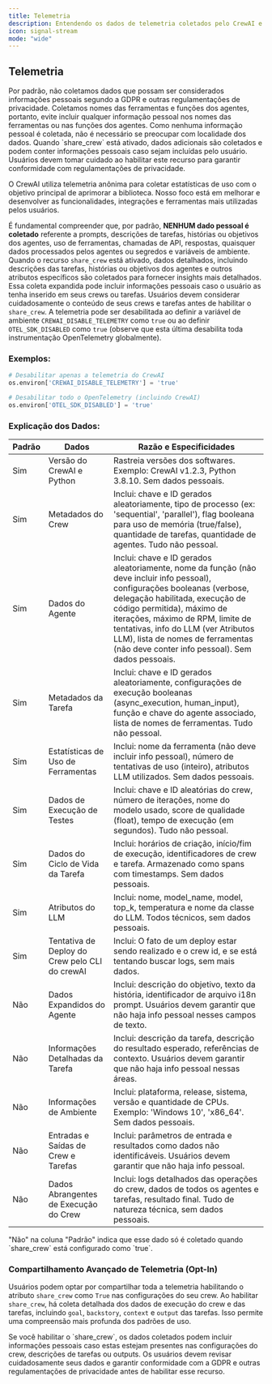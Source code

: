```yaml
---
title: Telemetria
description: Entendendo os dados de telemetria coletados pelo CrewAI e como eles contribuem para o aprimoramento da biblioteca.
icon: signal-stream
mode: "wide"
---
```


## Telemetria

<Note>
    Por padrão, não coletamos dados que possam ser considerados informações pessoais segundo a GDPR e outras regulamentações de privacidade.
    Coletamos nomes das ferramentas e funções dos agentes, portanto, evite incluir qualquer informação pessoal nos nomes das ferramentas ou nas funções dos agentes.
	Como nenhuma informação pessoal é coletada, não é necessário se preocupar com localidade dos dados.
	Quando `share_crew` está ativado, dados adicionais são coletados e podem conter informações pessoais caso sejam incluídas pelo usuário.
    Usuários devem tomar cuidado ao habilitar este recurso para garantir conformidade com regulamentações de privacidade.
</Note>

O CrewAI utiliza telemetria anônima para coletar estatísticas de uso com o objetivo principal de aprimorar a biblioteca.
Nosso foco está em melhorar e desenvolver as funcionalidades, integrações e ferramentas mais utilizadas pelos usuários.

É fundamental compreender que, por padrão, **NENHUM dado pessoal é coletado** referente a prompts, descrições de tarefas, histórias ou objetivos dos agentes,
uso de ferramentas, chamadas de API, respostas, quaisquer dados processados pelos agentes ou segredos e variáveis de ambiente.
Quando o recurso `share_crew` está ativado, dados detalhados, incluindo descrições das tarefas, histórias ou objetivos dos agentes e outros atributos específicos são coletados
para fornecer insights mais detalhados. Essa coleta expandida pode incluir informações pessoais caso o usuário as tenha inserido em seus crews ou tarefas.
Usuários devem considerar cuidadosamente o conteúdo de seus crews e tarefas antes de habilitar o `share_crew`.
A telemetria pode ser desabilitada ao definir a variável de ambiente `CREWAI_DISABLE_TELEMETRY` como `true` ou ao definir `OTEL_SDK_DISABLED` como `true` (observe que esta última desabilita toda instrumentação OpenTelemetry globalmente).

### Exemplos:
```python
# Desabilitar apenas a telemetria do CrewAI
os.environ['CREWAI_DISABLE_TELEMETRY'] = 'true'

# Desabilitar todo o OpenTelemetry (incluindo CrewAI)
os.environ['OTEL_SDK_DISABLED'] = 'true'
```

### Explicação dos Dados:
| Padrão | Dados                                      | Razão e Especificidades                                                                                                                         |
|--------|--------------------------------------------|-----------------------------------------------------------------------------------------------------------------------------------------------|
| Sim    | Versão do CrewAI e Python                  | Rastreia versões dos softwares. Exemplo: CrewAI v1.2.3, Python 3.8.10. Sem dados pessoais.                 |
| Sim    | Metadados do Crew                         | Inclui: chave e ID gerados aleatoriamente, tipo de processo (ex: 'sequential', 'parallel'), flag booleana para uso de memória (true/false), quantidade de tarefas, quantidade de agentes. Tudo não pessoal.  |
| Sim    | Dados do Agente                           | Inclui: chave e ID gerados aleatoriamente, nome da função (não deve incluir info pessoal), configurações booleanas (verbose, delegação habilitada, execução de código permitida), máximo de iterações, máximo de RPM, limite de tentativas, info do LLM (ver Atributos LLM), lista de nomes de ferramentas (não deve conter info pessoal). Sem dados pessoais.   |
| Sim    | Metadados da Tarefa                       | Inclui: chave e ID gerados aleatoriamente, configurações de execução booleanas (async_execution, human_input), função e chave do agente associado, lista de nomes de ferramentas. Tudo não pessoal.      |
| Sim    | Estatísticas de Uso de Ferramentas         | Inclui: nome da ferramenta (não deve incluir info pessoal), número de tentativas de uso (inteiro), atributos LLM utilizados. Sem dados pessoais.                        |
| Sim    | Dados de Execução de Testes                | Inclui: chave e ID aleatórias do crew, número de iterações, nome do modelo usado, score de qualidade (float), tempo de execução (em segundos). Tudo não pessoal.         |
| Sim    | Dados do Ciclo de Vida da Tarefa           | Inclui: horários de criação, início/fim de execução, identificadores de crew e tarefa. Armazenado como spans com timestamps. Sem dados pessoais.            |
| Sim    | Atributos do LLM                           | Inclui: nome, model_name, model, top_k, temperatura e nome da classe do LLM. Todos técnicos, sem dados pessoais.                  |
| Sim    | Tentativa de Deploy do Crew pelo CLI do crewAI | Inclui: O fato de um deploy estar sendo realizado e o crew id, e se está tentando buscar logs, sem mais dados.                          |
| Não    | Dados Expandidos do Agente                 | Inclui: descrição do objetivo, texto da história, identificador de arquivo i18n prompt. Usuários devem garantir que não haja info pessoal nesses campos de texto.            |
| Não    | Informações Detalhadas da Tarefa           | Inclui: descrição da tarefa, descrição do resultado esperado, referências de contexto. Usuários devem garantir que não haja info pessoal nessas áreas.           |
| Não    | Informações de Ambiente                    | Inclui: plataforma, release, sistema, versão e quantidade de CPUs. Exemplo: 'Windows 10', 'x86_64'. Sem dados pessoais.                       |
| Não    | Entradas e Saídas de Crew e Tarefas        | Inclui: parâmetros de entrada e resultados como dados não identificáveis. Usuários devem garantir que não haja info pessoal.                |
| Não    | Dados Abrangentes de Execução do Crew      | Inclui: logs detalhados das operações do crew, dados de todos os agentes e tarefas, resultado final. Tudo de natureza técnica, sem dados pessoais.        |

<Note>
    "Não" na coluna "Padrão" indica que esse dado só é coletado quando `share_crew` está configurado como `true`.
</Note>

### Compartilhamento Avançado de Telemetria (Opt-In)

Usuários podem optar por compartilhar toda a telemetria habilitando o atributo `share_crew` como `True` nas configurações do seu crew.
Ao habilitar `share_crew`, há coleta detalhada dos dados de execução do crew e das tarefas, incluindo `goal`, `backstory`, `context` e `output` das tarefas.
Isso permite uma compreensão mais profunda dos padrões de uso.

<Warning>
    Se você habilitar o `share_crew`, os dados coletados podem incluir informações pessoais caso estas estejam presentes nas configurações do crew, descrições de tarefas ou outputs.
    Os usuários devem revisar cuidadosamente seus dados e garantir conformidade com a GDPR e outras regulamentações de privacidade antes de habilitar esse recurso.
</Warning>